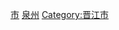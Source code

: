 {{catmore|晋江市|福建省晋江市}}
[[Category:泉州区县市行政区划|市]]
[[Category:福建省各县市区行政区划|泉州]]
[[Category:晋江市|Category:晋江市]]